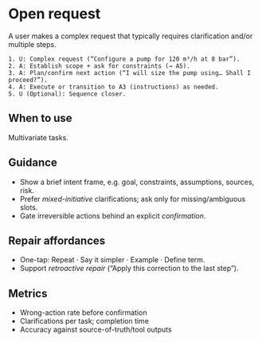 # Open request

A user makes a complex request that typically requires clarification and/or multiple steps.

```
1. U: Complex request (“Configure a pump for 120 m³/h at 8 bar”).
2. A: Establish scope + ask for constraints (→ A5).
3. A: Plan/confirm next action (“I will size the pump using… Shall I proceed?”).
4. A: Execute or transition to A3 (instructions) as needed.
5. U (Optional): Sequence closer.
```

## When to use
Multivariate tasks.

## Guidance
- Show a brief intent frame, e.g. goal, constraints, assumptions, sources, risk.
- Prefer *mixed-initiative* clarifications; ask only for missing/ambiguous slots.
- Gate irreversible actions behind an explicit *confirmation*.

## Repair affordances
- One-tap: Repeat · Say it simpler · Example · Define term.
- Support *retroactive repair* (“Apply this correction to the last step”).

## Metrics
- Wrong-action rate before confirmation
- Clarifications per task; completion time
- Accuracy against source-of-truth/tool outputs
